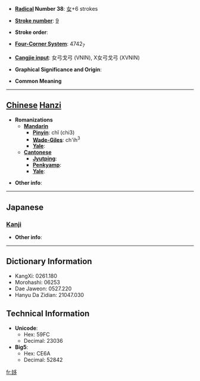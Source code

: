 * '''[[Wiktionary:Chinese radical index| Radical]] Number 38''': [[Wiktionary:Chinese radical index 女|女]]+6 strokes

* '''[[Wiktionary:Chinese total strokes index|Stroke number]]''': [[Wiktionary:Chinese total strokes index 9|9]]

* '''Stroke order''': 

* '''[[Wiktionary:Chinese four corner index|Four-Corner System]]''': 4742<sub>7</sub>

* '''[[Wiktionary:Chinese Cangjie index|Cangjie input]]''': 女弓戈弓 (VNIN), X女弓戈弓 (XVNIN)

* '''Graphical Significance and Origin''': 

* '''Common Meaning'''

----

== [[Chinese]] [[Hanzi]] ==

* '''Romanizations'''
** '''[[Mandarin]]'''
*** '''[[Pinyin]]''': chǐ (chi3)
*** '''[[Wade-Giles]]''': ch'ih<sup>3</sup>
*** '''[[Yale]]''': 
** '''[[Cantonese]]'''
*** '''[[Jyutping]]''':
*** '''[[Penkyamp]]''': 
*** '''[[Yale]]''': 

* '''Other info''': 

----

==Japanese==
===[[Kanji]]===
{{kanji|on readings=[[し]] (shi), [[た]] (ta), [[てい]] (tei), [[だい]] (dai), [[き]] (ki), [[ぎ]] (gi)
|kun readings=[[たおやめ]] (taoyame), [[かろがろしい]] (karogaroshii), [[みめとい]] (mimetoi)
}}

* '''Other info''':  

----

== Dictionary Information ==

* KangXi: 0261.180
* Morohashi: 06253
* Dae Jaweon: 0527.220
* Hanyu Da Zidian: 21047.030

== Technical Information ==

* '''Unicode''':
** Hex: 59FC
** Decimal: 23036
* '''Big5''':
** Hex: CE6A
** Decimal: 52842

[[fr:姼]]